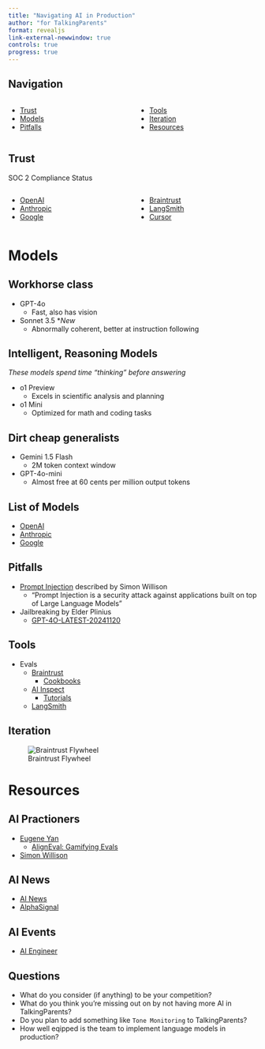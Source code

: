 ```yaml
---
title: "Navigating AI in Production"
author: "for TalkingParents"
format: revealjs
link-external-newwindow: true
controls: true
progress: true
---
```


## Navigation

:::: {.columns}

::: {.column width="50%"}
- [Trust](#trust)
- [Models](#models)
- [Pitfalls](#pitfalls)
:::

::: {.column width="50%"}
- [Tools](#tools)
- [Iteration](#iteration)
- [Resources](#resources)
:::

::::

## Trust

SOC 2 Compliance Status

:::: {.columns}

::: {.column width="50%"}
- [OpenAI](https://trust.openai.com/)
- [Anthropic](https://trust.anthropic.com/)
- [Google](https://workspaceupdates.googleblog.com/2024/08/gemini-soc-compliance.html)
:::

::: {.column width="50%"}
- [Braintrust](https://www.braintrust.dev/blog/soc2)
- [LangSmith](https://changelog.langchain.com/announcements/langsmith-is-now-soc-2-type-ii-compliant)
- [Cursor](https://www.cursor.com/security)
:::
::::

# Models

## Workhorse class
- GPT-4o
    - Fast, also has vision
- Sonnet 3.5 \**New*
    - Abnormally coherent, better at instruction following

## Intelligent, Reasoning Models
*These models spend time "thinking" before answering*

- o1 Preview
    - Excels in scientific analysis and planning
- o1 Mini
    - Optimized for math and coding tasks

## Dirt cheap generalists
- Gemini 1.5 Flash
    - 2M token context window
- GPT-4o-mini
    - Almost free at 60 cents per million output tokens

## List of Models
- [OpenAI](https://platform.openai.com/docs/models)
- [Anthropic](https://docs.anthropic.com/en/docs/about-claude/models)
- [Google](https://ai.google.dev/gemini-api/docs/models/gemini)

## Pitfalls
- [Prompt Injection](https://simonwillison.net/tags/prompt-injection/) described by Simon Willison
    - "Prompt Injection is a security attack against applications built on top of Large Language Models"
- Jailbreaking by Elder Plinius
    - [GPT-4O-LATEST-20241120](https://x.com/elder_plinius/status/1859346651204222983)

## Tools
- Evals
    - [Braintrust](https://www.braintrust.dev/)
        - [Cookbooks](https://www.braintrust.dev/docs/cookbook)
    - [AI Inspect](https://github.com/UKGovernmentBEIS/inspect_ai)
        - [Tutorials](https://inspect.ai-safety-institute.org.uk/tutorial.html)
    - [LangSmith](https://www.langchain.com/langsmith)

## Iteration
![Braintrust Flywheel](assets/braintrust-flywheel.png)

# Resources
## AI Practioners
- [Eugene Yan](https://eugeneyan.com/writing/conf-lessons/)
    - [AlignEval: Gamifying Evals](https://eugeneyan.com/writing/aligneval/)
- [Simon Willison](https://simonwillison.net/2023/Dec/31/ai-in-2023/#smart-and-dumb)

## AI News
- [AI News](https://buttondown.com/ainews)
- [AlphaSignal](https://alphasignal.ai/)

## AI Events
- [AI Engineer](https://www.ai.engineer/)

## Questions
- What do you consider (if anything) to be your competition?
- What do you think you're missing out on by not having more AI in TalkingParents?
- Do you plan to add something like `Tone Monitoring` to TalkingParents?
- How well eqipped is the team to implement language models in production?